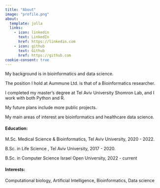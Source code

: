 ```yaml
---
title: "About"
image: "profile.png"
about:
  template: jolla
  links:
    - icon: linkedin
      text: LinkedIn
      href: https://linkedin.com
    - icon: github
      text: Github
      href: https://github.com
cookie-consent: true
---
```


My background is in bioinformatics and data science.

The position I hold at Aummune Ltd. is that of a Bioinformatics researcher.

I completed my master's degree at Tel Aviv University Shomron Lab, and I work with both Python and R.

My future plans include more public projects.

My main areas of interest are bioinformatics and healthcare data science.


#### Education:

   M.Sc. Medical Science & Bioinformatics, Tel Aviv University, 2020 - 2022.

   B.Sc. in Life Science , Tel Aviv University, 2017 - 2020.

   B.Sc. in Computer Science Israel Open University, 2022 - current

#### Interests:

   Computational biology, Artificial Intelligence, Bioinformatics, Data science
